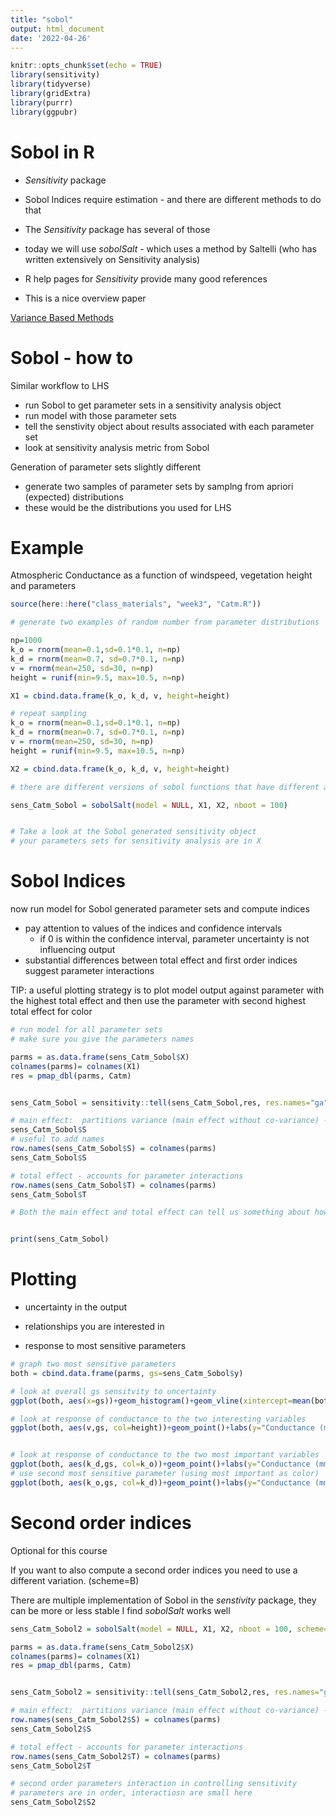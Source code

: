 ```yaml
---
title: "sobol"
output: html_document
date: '2022-04-26'
---
```


```r
knitr::opts_chunk$set(echo = TRUE)
library(sensitivity)
library(tidyverse)
library(gridExtra)
library(purrr)
library(ggpubr)
```


# Sobol in R

* *Sensitivity* package

* Sobol Indices require estimation - and there are different methods to do that

* The *Sensitivity* package has several of those

* today we will use *sobolSalt* - which uses a method by Saltelli (who has written extensively on Sensitivity analysis)

* R help pages for *Sensitivity* provide many good references

* This is a nice overview paper

[Variance Based Methods](https://www.sciencedirect.com/science/article/pii/S0010465509003087?casa_token=xG4MJV4hwJgAAAAA:Tq_CLHTqtM1wDvhzviZFgm6sVBdOoYzQdFfOGplEi5OUxLSWxaKITce-CzxLxfS6993rNnbK1Q)

# Sobol - how to

Similar workflow to LHS

* run Sobol to get parameter sets in a sensitivity analysis object
* run model with those parameter sets
* tell the senstivity object about results associated with each parameter set
* look at sensitivity analysis metric from Sobol

Generation of parameter sets slightly different

  * generate two samples of parameter sets by 
  samplng from apriori (expected) distributions
  * these would be the distributions you used for LHS

#  Example 
Atmospheric Conductance as a function of windspeed, vegetation height and parameters

```r
source(here::here("class_materials", "week3", "Catm.R"))

# generate two examples of random number from parameter distributions

np=1000
k_o = rnorm(mean=0.1,sd=0.1*0.1, n=np)
k_d = rnorm(mean=0.7, sd=0.7*0.1, n=np)
v = rnorm(mean=250, sd=30, n=np)
height = runif(min=9.5, max=10.5, n=np)

X1 = cbind.data.frame(k_o, k_d, v, height=height)

# repeat sampling
k_o = rnorm(mean=0.1,sd=0.1*0.1, n=np)
k_d = rnorm(mean=0.7, sd=0.7*0.1, n=np)
v = rnorm(mean=250, sd=30, n=np)
height = runif(min=9.5, max=10.5, n=np)

X2 = cbind.data.frame(k_o, k_d, v, height=height)

# there are different versions of sobol functions that have different approaches for estimating parameters and indices, we use an approach implemented by jansen 

sens_Catm_Sobol = sobolSalt(model = NULL, X1, X2, nboot = 100)


# Take a look at the Sobol generated sensitivity object
# your parameters sets for sensitivity analysis are in X
```

# Sobol Indices

now run model for Sobol generated parameter sets and compute indices

* pay attention to values of the indices and confidence intervals
  * if 0 is within the confidence interval, parameter uncertainty is not influencing output
  
* substantial differences between total effect and first order indices suggest parameter interactions

TIP: a useful plotting strategy is to plot model output against parameter with the highest total effect
and then use the parameter with second highest total effect for color

```r
# run model for all parameter sets
# make sure you give the parameters names

parms = as.data.frame(sens_Catm_Sobol$X)
colnames(parms)= colnames(X1)
res = pmap_dbl(parms, Catm)


sens_Catm_Sobol = sensitivity::tell(sens_Catm_Sobol,res, res.names="ga")

# main effect:  partitions variance (main effect without co-variance) - sums approximately to one
sens_Catm_Sobol$S
# useful to add names
row.names(sens_Catm_Sobol$S) = colnames(parms)
sens_Catm_Sobol$S

# total effect - accounts for parameter interactions
row.names(sens_Catm_Sobol$T) = colnames(parms)
sens_Catm_Sobol$T

# Both the main effect and total effect can tell us something about how the parameter influences results


print(sens_Catm_Sobol)

```
 
# Plotting

* uncertainty in the output

* relationships you are interested in

* response to most sensitive parameters

```r
# graph two most sensitive parameters
both = cbind.data.frame(parms, gs=sens_Catm_Sobol$y)

# look at overall gs sensitvity to uncertainty
ggplot(both, aes(x=gs))+geom_histogram()+geom_vline(xintercept=mean(both$gs), col="cyan")

# look at response of conductance to the two interesting variables
ggplot(both, aes(v,gs, col=height))+geom_point()+labs(y="Conductance (mm/s)", x="Windspeed")


# look at response of conductance to the two most important variables
ggplot(both, aes(k_d,gs, col=k_o))+geom_point()+labs(y="Conductance (mm/s)", x="k_d parameter")
# use second most sensitive parameter (using most important as color)
ggplot(both, aes(k_o,gs, col=k_d))+geom_point()+labs(y="Conductance (mm/s)", x="k_d parameter")

```


 

# Second order indices

Optional for this course

If you want to also compute a second order indices you need to use a different variation. (scheme=B)

There are multiple implementation of Sobol in the *senstivity* package, they can be more or less stable
I find *sobolSalt* works well

```r

sens_Catm_Sobol2 = sobolSalt(model = NULL, X1, X2, nboot = 100, scheme="B" )

parms = as.data.frame(sens_Catm_Sobol2$X)
colnames(parms)= colnames(X1)
res = pmap_dbl(parms, Catm)


sens_Catm_Sobol2 = sensitivity::tell(sens_Catm_Sobol2,res, res.names="ga")

# main effect:  partitions variance (main effect without co-variance) - sums approximately to one
row.names(sens_Catm_Sobol2$S) = colnames(parms)
sens_Catm_Sobol2$S

# total effect - accounts for parameter interactions
row.names(sens_Catm_Sobol2$T) = colnames(parms)
sens_Catm_Sobol2$T

# second order parameters interaction in controlling sensitivity
# parameters are in order, interactiosn are small here
sens_Catm_Sobol2$S2

```
